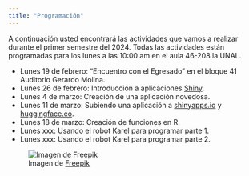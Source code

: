 ```yaml
---
title: "Programación"
---
```


A continuación usted encontrará las actividades que vamos a realizar durante el primer semestre del 2024. Todas las actividades están programadas para los lunes a las 10:00 am en el aula 46-208 la UNAL.

- Lunes 19 de febrero: "Encuentro con el Egresado" en el bloque 41 Auditorio Gerardo Molina.
- Lunes 26 de febrero: Introducción a aplicaciones [Shiny](https://shiny.posit.co/).
- Lunes 4 de marzo: Creación de una aplicación novedosa. 
- Lunes 11 de marzo: Subiendo una aplicación a [shinyapps.io](https://www.shinyapps.io/) y [huggingface.co](https://huggingface.co/).
- Lunes 18 de marzo: Creación de funciones en R.
- Lunes xxx: Usando el robot Karel para programar parte 1.
- Lunes xxx: Usando el robot Karel para programar parte 2.

![Imagen de <a href="https://www.freepik.es/foto-gratis/escena-negocios-futurista-ambiente-ultra-moderno_94952552.htm#query=girl%20programming%20blue&position=0&from_view=search&track=ais_ai_generated&uuid=c12392d1-a19f-4e07-a84c-bec0c4f2daa6">Freepik</a>][id]


[id]: imagenes/girl_prog.jpg "Title"